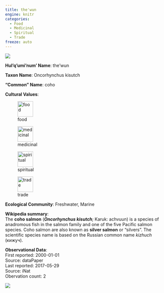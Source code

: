 ```yaml
---
title: the'wun
engine: knitr
categories:
  - Food
  - Medicinal
  - Spiritual
  - Trade
freeze: auto
---
```

![](https://inaturalist-open-data.s3.amazonaws.com/photos/5139610/medium.jpg){fig-alt="the'wun - coho"}

**Hul'q'umi'num' Name**: the'wun



**Taxon Name**: Oncorhynchus kisutch

**"Common" Name**: coho

**Cultural Values**:  

::: {layout-nrow=1 style="width:60%"}
![food](/files/food.svg){width=50px}

![medicinal](/files/medicinal.svg){width=50px}

![spiritual](/files/spiritual.svg){width=50px}

![trade](/files/trade.svg){width=50px}
:::

**Ecological Community**: Freshwater, Marine

**Wikipedia summary**:  
The <b>coho salmon</b> (<i><b>Oncorhynchus kisutch</b>;</i> Karuk: achvuun) is a species of anadromous fish in the salmon family and one of the five Pacific salmon species. Coho salmon are also known as <b>silver salmon</b> or "silvers". The scientific species name is based on the Russian common name <i>kizhuch</i> (кижуч).

**Observational Data**:   
First reported: 2000-01-01  
Source: dataPaper  
Last reported: 2017-05-29  
Source: iNat  
Obervation count: 2

![](community_dist.png)
